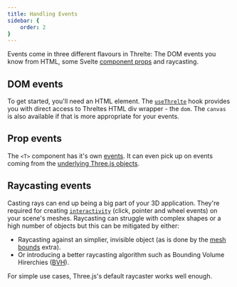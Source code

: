 ```yaml
---
title: Handling Events
sidebar: {
	order: 2
}
---
```


Events come in three different flavours in Threlte: The DOM events you know from
HTML, some Svelte [component props](https://svelte.dev/docs/svelte/basic-markup#Component-props)
and raycasting.

## DOM events

To get started, you'll need an HTML element. The [`useThrelte`](/reference/core/use-threlte)
hook provides you with direct access to Threltes HTML div wrapper - the `dom`.
The `canvas` is also available if that is more appropriate for your events.

## Prop events

The `<T>` component has it's own [events](/reference/core/t#events). It can even pick up
on events coming from the [underlying Three.js objects](/reference/core/t#object-events).

## Raycasting events

Casting rays can end up being a big part of your 3D application. They're required for
creating [`interactivity`](/reference/extras/interactivity) (click, pointer
and wheel events) on your scene's meshes. Raycasting can struggle with complex shapes
or a high number of objects but this can be mitigated by either:

- Raycasting against an simplier, invisible object (as is done by the [mesh bounds](/reference/extras/mesh-bounds) extra).
- Or introducing a better raycasting algorithm such as Bounding Volume Hirerchies ([BVH](/learn/advanced/plugins#bvh-raycast-plugin)).

For simple use cases, Three.js's default raycaster works well enough.
